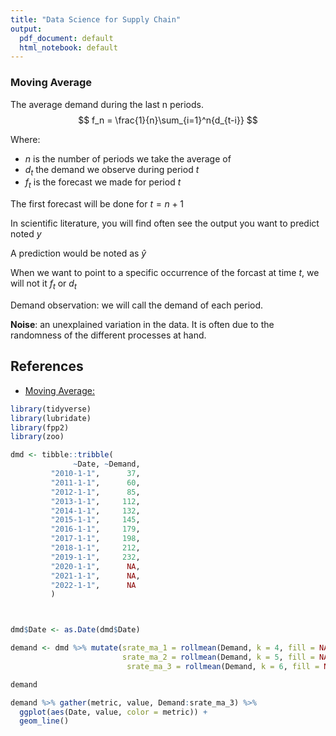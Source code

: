 ```yaml
---
title: "Data Science for Supply Chain"
output:
  pdf_document: default
  html_notebook: default
---
```


### Moving Average 
The average demand during the last n periods. 
$$
f_n = \frac{1}{n}\sum_{i=1}^n{d_{t-i}}
$$

Where:

* $n$ is the number of periods we take the average of 
* $d_t$ the demand we observe during period $t$ 
* $f_t$ is the forecast we made for period $t$ 

The first
forecast will be done for $t=n+1$ 

In scientific literature, you will find often see the output you want to predict noted $y$

A prediction would be noted as $\hat{y}$

When we want to point to a specific occurrence of the forcast at time $t$, we will not it $f_t$ or $d_t$ 

Demand observation: we will call the demand of each period. 


**Noise**: an unexplained variation in the data. It is often due to the randomness of the different processes at hand. 


## References 
* [Moving Average: ](http://uc-r.github.io/ts_moving_averages)


```r
library(tidyverse)
library(lubridate)
library(fpp2)
library(zoo)

dmd <- tibble::tribble(
              ~Date, ~Demand,
         "2010-1-1",      37,
         "2011-1-1",      60,
         "2012-1-1",      85,
         "2013-1-1",     112,
         "2014-1-1",     132,
         "2015-1-1",     145,
         "2016-1-1",     179,
         "2017-1-1",     198,
         "2018-1-1",     212,
         "2019-1-1",     232,
         "2020-1-1",      NA,
         "2021-1-1",      NA,
         "2022-1-1",      NA
         )



dmd$Date <- as.Date(dmd$Date)

demand <- dmd %>% mutate(srate_ma_1 = rollmean(Demand, k = 4, fill = NA, align = "right"),
                         srate_ma_2 = rollmean(Demand, k = 5, fill = NA, align = "right"), 
                          srate_ma_3 = rollmean(Demand, k = 6, fill = NA, align = "right")) 

demand

demand %>% gather(metric, value, Demand:srate_ma_3) %>% 
  ggplot(aes(Date, value, color = metric)) + 
  geom_line()
```

